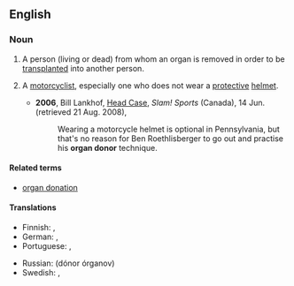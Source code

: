 ==English==

===Noun===
{{en-noun|head=[[organ]] [[donor]]}}

# A person (living or dead) from whom an organ is removed in order to be [[transplant]]ed into another person.
# {{chiefly|US|slang}} A [[motorcyclist]], especially one who does not wear a [[protective]] [[helmet]].
#* '''2006''', Bill Lankhof, [http://slam.canoe.ca/Slam/Columnists/Lankhof/2006/06/14/1631632-sun.html Head Case], ''Slam! Sports'' (Canada), 14 Jun. (retrieved 21 Aug. 2008),
#*: Wearing a motorcycle helmet is optional in Pennsylvania, but that's no reason for Ben Roethlisberger to go out and practise his '''organ donor''' technique.

====Related terms====
* [[organ donation]]

====Translations====
{{trans-top|person from whom an organ is removed}}
* Finnish: {{t-|fi|elimenluovuttaja}}, {{t-|fi|elintenluovuttaja}}
* German: {{t+|de|Organspender|m}}, {{t|de|Organspenderin|f}}
* Portuguese: {{t-|pt|doador de órgãos|m}}, {{t-|pt|doadora de órgãos|f}}
{{trans-mid}}
* Russian: {{l|ru|донор}} {{l|ru|органов|органов}} (dónor órganov) {{m}}
* Swedish: {{t|sv|donator|c}}, {{t|sv|organdonator|c}}
{{trans-bottom}}